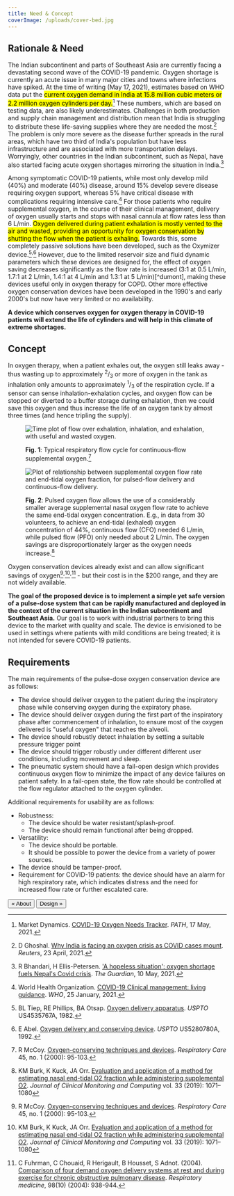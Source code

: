 ```yaml
---
title: Need & Concept
coverImage: /uploads/cover-bed.jpg
---
```


## Rationale & Need

The Indian subcontinent and parts of Southeast Asia are currently facing a devastating second wave of the COVID-19 pandemic. Oxygen shortage is currently an acute issue in many major cities and towns where infections have spiked. At the time of writing (May 17, 2021), estimates based on WHO data put the <mark>current oxygen demand in India at 15.8 million cubic meters or 2.2 million oxygen cylinders per day.</mark>[^path] These numbers, which are based on testing data, are also likely underestimates. Challenges in both production and supply chain management and distribution mean that India is struggling to distribute these life-saving supplies where they are needed the most.[^ghoshal] The problem is only more severe as the disease further spreads in the rural areas, which have two third of India's population but have less infrastructure and are associated with more transportation delays. Worryingly, other countries in the Indian subcontinent, such as Nepal, have also started facing acute oxygen shortages mirroring the situation in India.[^bhandari]

Among symptomatic COVID-19 patients, while most only develop mild (40%) and moderate (40%) disease, around 15% develop severe disease requiring oxygen support, whereas 5% have critical disease with complications requiring intensive care.[^who-clinman] For those patients who require supplemental oxygen, in the course of their clinical management, delivery of oxygen usually starts and stops with nasal cannula at flow rates less than 6 L/min. <mark>Oxygen delivered during patient exhalation is mostly vented to the air and wasted, providing an opportunity for oxygen conservation by shutting the flow when the patient is exhaling.</mark> Towards this, some completely passive solutions have been developed, such as the Oxymizer device.[^tiep-phillips]<sup>,</sup>[^abel] However, due to the limited reservoir size and fluid dynamic parameters which these devices are designed for, the effect of oxygen saving decreases significantly as the flow rate is increased (3:1 at 0.5 L/min, 1.7:1 at 2 L/min, 1.4:1 at 4 L/min and 1.3:1 at 5 L/min)[^dumont], making these devices useful only in oxygen therapy for COPD. Other more effective oxygen conservation devices have been developed in the 1990's and early 2000's but now have very limited or no availability.

**A device which conserves oxygen for oxygen therapy in COVID-19 patients will extend the life of cylinders and will help in this climate of extreme shortages.**

## Concept

In oxygen therapy, when a patient exhales out, the oxygen still leaks away - thus wasting up to approximately <sup>2</sup>/<sub>3</sub> or more of oxygen in the tank as inhalation only amounts to approximately <sup>1</sup>/<sub>3</sub> of the respiration cycle. If a sensor can sense inhalation-exhalation cycles, and oxygen flow can be stopped or diverted to a buffer storage during exhalation, then we could save this oxygen and thus increase the life of an oxygen tank by almost three times (and hence tripling the supply).

<figure>

![Time plot of flow over exhalation, inhalation, and exhalation, with useful and wasted oxygen.](/uploads/continuous-flow-respiratory-flow-cycle.png)

<figcaption>

**Fig. 1**: Typical respiratory flow cycle for continuous-flow supplemental oxygen.[^mccoy]

</figcaption>
</figure>

<figure>

![Plot of relationship between supplemental oxygen flow rate and end-tidal oxygen fraction, for pulsed-flow delivery and continuous-flow delivery.](/uploads/pulsed-flow-oxygen-savings.png)

<figcaption>

**Fig. 2**: Pulsed oxygen flow allows the use of a considerably smaller average supplemental nasal oxygen flow rate to achieve the same end-tidal oxygen concentration. E.g., in data from 30 volunteers, to achieve an end-tidal (exhaled) oxygen concentration of 44%, continuous flow (CFO) needed 6 L/min, while pulsed flow (PFO) only needed about 2 L/min. The oxygen savings are disproportionately larger as the oxygen needs increase.[^burk]

</figcaption>
</figure>

Oxygen conservation devices already exist and can allow significant savings of oxygen[^mccoy]<sup>,</sup>[^burk]<sup>,</sup>[^fuhrman] - but their cost is in the $200 range, and they are not widely available.

**The goal of the proposed device is to implement a simple yet safe version of a pulse-dose system that can be rapidly manufactured and deployed in the context of the current situation in the Indian subcontinent and Southeast Asia.** Our goal is to work with industrial partners to bring this device to the market with quality and scale. The device is envisioned to be used in settings where patients with mild conditions are being treated; it is not intended for severe COVID-19 patients.

## Requirements

The main requirements of the pulse-dose oxygen conservation device are as follows:

- The device should deliver oxygen to the patient during the inspiratory phase while conserving oxygen during the expiratory phase.
- The device should deliver oxygen during the first part of the inspiratory phase after commencement of inhalation, to ensure most of the oxygen delivered is "useful oxygen" that reaches the alveoli.
- The device should robustly detect inhalation by setting a suitable pressure trigger point
- The device should trigger robustly under different different user conditions, including movement and sleep.
- The pneumatic system should have a fail-open design which provides continuous oxygen flow to minimize the impact of any device failures on patient safety. In a fail-open state, the flow rate should be controlled at the flow regulator attached to the oxygen cylinder.

Additional requirements for usability are as follows:

- Robustness:
  - The device should be water resistant/splash-proof.
  - The device should remain functional after being dropped.
- Versatility:
  - The device should be portable.
  - It should be possible to power the device from a variety of power sources.
- The device should be tamper-proof.
- Requirement for COVID-19 patients: the device should have an alarm for high respiratory rate, which indicates distress and the need for increased flow rate or further escalated care.

[<Button>&laquo; About</Button>](/) [<Button>Design &raquo;</Button>](design)

[^path]: Market Dynamics. [COVID-19 Oxygen Needs Tracker](https://www.path.org/programs/market-dynamics/covid-19-oxygen-needs-tracker/). _PATH_, 17 May, 2021.

[^ghoshal]: D Ghoshal. [Why India is facing an oxygen crisis as COVID cases mount](https://www.reuters.com/world/india/why-india-is-facing-an-oxygen-crisis-covid-cases-mount-2021-04-23/). _Reuters_, 23 April, 2021.

[^bhandari]: R Bhandari, H Ellis-Petersen. ['A hopeless situation': oxygen shortage fuels Nepal's Covid crisis](https://www.theguardian.com/world/2021/may/10/hopeless-situation-oxygen-shortage-fuels-nepal-covid-crisis). _The Guardian_, 10 May, 2021.

[^who-clinman]: World Health Organization. [COVID-19 Clinical management: living guidance](https://www.who.int/publications/i/item/WHO-2019-nCoV-clinical-2021-1). _WHO_, 25 January, 2021.

[^tiep-phillips]: BL Tiep, RE Phillips, BA Otsap. [Oxygen delivery apparatus](https://patents.google.com/patent/US4535767A/en). _USPTO_ US4535767A, 1982.

[^abel]: E Abel. [Oxygen delivery and conserving device](https://patents.google.com/patent/US5280780A). _USPTO_ US5280780A, 1992.

[^tiep]: B Tiep, R Carter. [Oxygen conserving devices and methodologies](https://journals.sagepub.com/doi/abs/10.1177/1479972308090691). _Chronic Respiratory Disease_ 5, no. 2 (2008): 109-114.

[^mccoy]: R McCoy. [Oxygen-conserving techniques and devices](https://c.aarc.org/marketplace/reference_articles/01.00.0095.pdf). _Respiratory Care_ 45, no. 1 (2000): 95-103.

[^burk]: KM Burk, K Kuck, JA Orr. [Evaluation and application of a method for estimating nasal end-tidal O2 fraction while administering supplemental O2](https://link.springer.com/article/10.1007/s10877-019-00264-5). _Journal of Clinical Monitoring and Computing_ vol. 33 (2019): 1071–1080

[^fuhrman]: C Fuhrman, C Chouaid, R Herigault, B Housset, S Adnot. (2004). [Comparison of four demand oxygen delivery systems at rest and during exercise for chronic obstructive pulmonary disease](https://www.resmedjournal.com/article/S0954-6111(04)00137-4/fulltext). _Respiratory medicine_, 98(10) (2004): 938-944.
